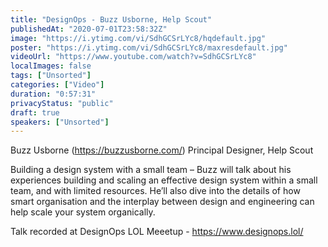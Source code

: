 ```yaml
---
title: "DesignOps - Buzz Usborne, Help Scout"
publishedAt: "2020-07-01T23:58:32Z"
image: "https://i.ytimg.com/vi/SdhGCSrLYc8/hqdefault.jpg"
poster: "https://i.ytimg.com/vi/SdhGCSrLYc8/maxresdefault.jpg"
videoUrl: "https://www.youtube.com/watch?v=SdhGCSrLYc8"
localImages: false
tags: ["Unsorted"]
categories: ["Video"]
duration: "0:57:31"
privacyStatus: "public"
draft: true
speakers: ["Unsorted"]
---
```

Buzz Usborne (https://buzzusborne.com/)
Principal Designer, Help Scout

Building a design system with a small team –
Buzz will talk about his experiences building and scaling an effective design system within a small team, and with limited resources. He’ll also dive into the details of how smart organisation and the interplay between design and engineering can help scale your system organically.

Talk recorded at DesignOps LOL Meeetup - https://www.designops.lol/
